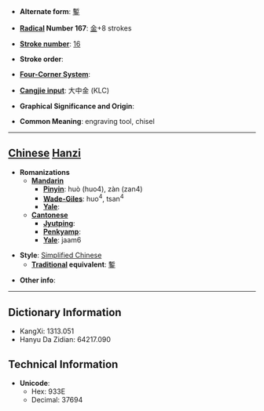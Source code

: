 * '''Alternate form''': [[鏨]]

* '''[[Wiktionary:Chinese radical index| Radical]] Number 167''': [[Wiktionary:Chinese radical index 金|金]]+8 strokes

* '''[[Wiktionary:Chinese total strokes index|Stroke number]]''': [[Wiktionary:Chinese total strokes index 16|16]]

* '''Stroke order''': 

* '''[[Wiktionary:Chinese four corner index|Four-Corner System]]''': 

* '''[[Wiktionary:Chinese Cangjie index|Cangjie input]]''': 大中金 (KLC)

* '''Graphical Significance and Origin''': 

* '''Common Meaning''': engraving tool, chisel

----

== [[Chinese]] [[Hanzi]] ==

* '''Romanizations'''
** '''[[Mandarin]]'''
*** '''[[Pinyin]]''': huò (huo4), zàn (zan4)
*** '''[[Wade-Giles]]''': huo<sup>4</sup>, tsan<sup>4</sup>
*** '''[[Yale]]''': 
** '''[[Cantonese]]'''
*** '''[[Jyutping]]''':
*** '''[[Penkyamp]]''': 
*** '''[[Yale]]''': jaam6

* '''Style''': [[Simplified Chinese]] 
** '''[[Traditional Chinese|Traditional]] equivalent''': [[鏨]]

* '''Other info''': 

----

== Dictionary Information ==

* KangXi: 1313.051
* Hanyu Da Zidian: 64217.090

== Technical Information ==

* '''Unicode''':
** Hex: 933E
** Decimal: 37694
